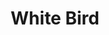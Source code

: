 ---
title: White Bird
description: Struggling to fit in at his new school after being expelled for his treatment of Auggie Pullman, Julian is visited by his grandmother and is transformed by the story of her attempts to escape Nazi-occupied France during World War II.
rating: PG
genre:
  - Drama
length: 121m
cast:
  - Gillian Anderson
  - Helen Mirren
showtimes:
  - Nov 15th
  - Nov 16th
  - Nov 17th - 2pm Matinee
poster: ./images/White_Bird_-_A_Wonder_Story_film_poster.png
trailer: https://www.youtube.com/watch?v=aTTPea6gHh4
socialImage: ./images/White_Bird_-_A_Wonder_Story_film_poster.png
reelAlternative: false
---